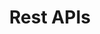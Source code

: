 ---
title: Rest APIs
icon: TbRocket
image: /images/user-guide/what-is-twenty/20.png
info: The simplest way to build integrations
---
